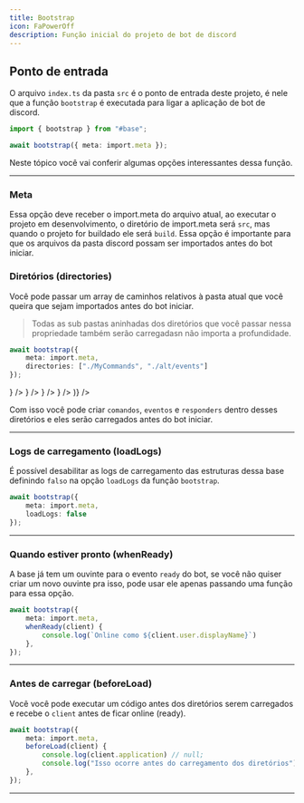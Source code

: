 ```yaml
---
title: Bootstrap
icon: FaPowerOff
description: Função inicial do projeto de bot de discord
---
```


## Ponto de entrada

O arquivo `index.ts` da pasta `src` é o ponto de entrada deste projeto, é nele que a função `bootstrap` é executada para ligar a aplicação de bot de discord.

```ts title="src/index.ts"
import { bootstrap } from "#base";

await bootstrap({ meta: import.meta });
```

Neste tópico você vai conferir algumas opções interessantes dessa função.

---

### Meta

Essa opção deve receber o import.meta do arquivo atual, ao executar o projeto em desenvolvimento, o diretório de import.meta será `src`, mas quando o projeto for buildado ele será `build`.
Essa opção é importante para que os arquivos da pasta discord possam ser importados antes do bot iniciar.

### Diretórios (directories)

Você pode passar um array de caminhos relativos à pasta atual que você queira que sejam importados antes do bot iniciar.

<Blockquote color="info" icon={icons.info}>
    Todas as sub pastas aninhadas dos diretórios que você passar nessa propriedade também serão carregadasn não importa a profundidade.
</Blockquote>

```ts title="src/index.ts"
await bootstrap({ 
    meta: import.meta,
    directories: ["./MyCommands", "./alt/events"]
});
```

<Files>
    <ProjectStructureSrc srcFolder={(
        <>
        <Folder name="MyCommands">
            <File name="party.ts" icon={<icons.TbBrandTypescript />} />
            <File name="tell.ts" icon={<icons.TbBrandTypescript />} />
        </Folder>
        <Folder name="alt">
            <Folder name="events">
                <File name="onMemberJoin.ts" icon={<icons.TbBrandTypescript />} />
                <File name="onMemberLeave.ts" icon={<icons.TbBrandTypescript />} />
            </Folder>
        </Folder>
        </>
    )} />
</Files>

Com isso você pode criar `comandos`, `eventos` e `responders` dentro desses diretórios e eles serão carregados antes do bot iniciar.

---

### Logs de carregamento (loadLogs)

É possível desabilitar as logs de carregamento das estruturas dessa base definindo `falso` na opção `loadLogs` da função `bootstrap`.

```ts title="src/index.ts"
await bootstrap({ 
    meta: import.meta,
    loadLogs: false
});
```

---

### Quando estiver pronto (whenReady)

A base já tem um ouvinte para o evento `ready` do bot, se você não quiser criar um novo ouvinte pra isso, pode usar ele apenas passando uma função para essa opção.

```ts title="src/index.ts"
await bootstrap({ 
    meta: import.meta,
    whenReady(client) {
        console.log(`Online como ${client.user.displayName}`)
    },
});
```

---

### Antes de carregar (beforeLoad)

Você você pode executar um código antes dos diretórios serem carregados e recebe o `client` antes de ficar online (ready).

```ts title="src/index.ts"
await bootstrap({ 
    meta: import.meta,
    beforeLoad(client) {
        console.log(client.application) // null;
        console.log("Isso ocorre antes do carregamento dos diretórios")
    },
});
```
---